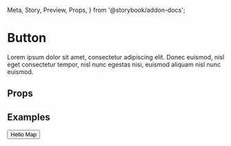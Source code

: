   Meta,
  Story,
  Preview,
  Props,
} from '@storybook/addon-docs';

<Meta title="Map/Map" component={Button} />

# Button

Lorem ipsum dolor sit amet, consectetur adipiscing elit. Donec euismod, nisl eget consectetur tempor, nisl nunc egestas nisi, euismod aliquam nisl nunc euismod.

## Props

<Props of={Box} />

## Examples

<Preview>
  <Story name="Default">
    <Button>Hello Map</Button>
  </Story>
</Preview>
